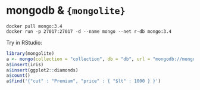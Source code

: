 # mongodb & `{mongolite}`

```
docker pull mongo:3.4
docker run -p 27017:27017 -d --name mongo --net r-db mongo:3.4
```

Try in RStudio:

``` r
library(mongolite)
a <- mongo(collection = "collection", db = "db", url = "mongodb://mongo:27017")
a$insert(iris)
a$insert(ggplot2::diamonds)
a$count()
a$find('{"cut" : "Premium", "price" : { "$lt" : 1000 } }')
```
